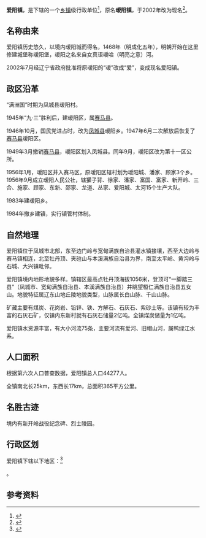 {{中国乡级行政区|21/06/82/113/000}}

'''爱阳镇'''，是{{PRC admin/fullname|21/06/82/113/000|3}}下辖的一个[[乡镇|乡镇]]级行政单位<ref>{{PRC admin/ref sgc|{{PRC admin/parent|21/06/82/113/000}}}}</ref>，原名'''叆阳镇'''，于2002年改为现名<ref>{{cite web|url=http://dm.dandong.gov.cn/qhdt4.htm|title=我市乡镇行政区划调整|publisher=丹东区划地名网|deadurl=yes|archiveurl=https://web.archive.org/web/20141129051821/http://dm.dandong.gov.cn/qhdt4.htm|archivedate=2014-11-29}}</ref>。

== 名称由来 ==
爱阳镇历史悠久，以境内叆阳城而得名，1468年（明成化五年），明朝开始在这里修建城堡称叆阳堡，叆阳之名来自女真语叆哈（明亮之意）河。

2002年7月经辽宁省政府批准将原叆阳的“叆”改成“爱”，变成现名爱阳镇。

== 政区沿革 ==
“满洲国”时期为凤城县叆阳村。

1945年“九·三”胜利后，建叆阳区，属[[赛马县|赛马县]]。

1946年10月，国民党进占时，改为[[凤城县|凤城县]]叆阳乡。1947年6月二次解放后恢复了[[赛马县|赛马县]]叆阳区。

1949年3月撤销[[赛马县|赛马县]]，叆阳区划入凤城县。同年9月，叆阳区改为第十一区公所。

1956年1月，叆阳区并入赛马区，原叆阳区辖村划为叆阳城、潘家、顾家3个乡。1956年9月成立叆阳人民公社，辖獾子背、徐家、潘家、富国、富家、新开岭、三合、施家、顾家、东新、邵家、龙道、丛家、爱阳城、太河15个生产大队。

1983年建叆阳乡。

1984年撤乡建镇，实行镇管村体制。

== 自然地理 ==
爱阳镇位于凤城市北部，东至边门岭与宽甸满族自治县灌水镇接壤，西至大边岭与赛马镇相连，北至牡丹顶、夹砬山与本溪满族自治县为界，南至太平岭、黄沟岭与石城、大兴镇毗邻。

爱阳镇境内地形地貌多样。镇辖区最高点牡丹顶海拔1056米，登顶可“一脚踏三县”（凤城市、宽甸满族自治县、本溪满族自治县）并眺望桓仁满族自治县五女山。地貌特征属辽东山地丘陵地貌类型，山脉属长白山脉、千山山脉。

矿藏主要有煤炭、花岗岩、铅锌、铁、方解石、石灰石、紫砂土等。该镇有较为丰富的石灰石矿，仅镇内东新村就有石灰石储量2亿吨。全镇煤炭储量为1亿吨。

爱阳镇水资源丰富，有大小河流75条，主要河流有爱河、旧帽山河，属鸭绿江水系。

== 人口面积 ==
根据第六次人口普查数据，爱阳镇总人口44277人。

全镇南北长25km，东西长17km，总面积365平方公里。

== 名胜古迹 ==
境内有新开岭战役纪念碑、烈士陵园。

== 行政区划 ==

爱阳镇下辖以下地区：<ref>{{PRC admin/ref sgc|21/06/82/113/000}}</ref>

{{PRC admin/children|21/06/82/113/000}}。

== 参考资料 ==

{{reflist}}

{{行政区划小作品}}{{丹东市行政区划}}{{PRC admin/navcat|21/06/82/113/000}}